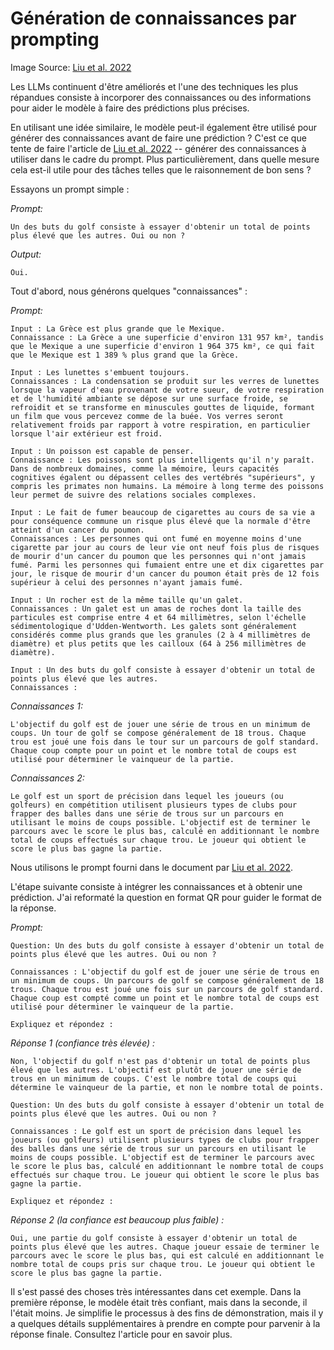 # Génération de connaissances par prompting


<Screenshot src={GENKNOW} alt="GENKNOW" />

Image Source: [Liu et al. 2022](https://arxiv.org/pdf/2110.08387.pdf)

Les LLMs continuent d'être améliorés et l'une des techniques les plus répandues consiste à incorporer des connaissances ou des informations pour aider le modèle à faire des prédictions plus précises. 

En utilisant une idée similaire, le modèle peut-il également être utilisé pour générer des connaissances avant de faire une prédiction ? C'est ce que tente de faire l'article de [Liu et al. 2022](https://arxiv.org/pdf/2110.08387.pdf) -- générer des connaissances à utiliser dans le cadre du prompt. Plus particulièrement, dans quelle mesure cela est-il utile pour des tâches telles que le raisonnement de bon sens ?

Essayons un prompt simple :

*Prompt:*
```
Un des buts du golf consiste à essayer d'obtenir un total de points plus élevé que les autres. Oui ou non ?
```

*Output:*
```
Oui.
```

Tout d'abord, nous générons quelques "connaissances" :

*Prompt:*
```
Input : La Grèce est plus grande que le Mexique.
Connaissance : La Grèce a une superficie d'environ 131 957 km², tandis que le Mexique a une superficie d'environ 1 964 375 km², ce qui fait que le Mexique est 1 389 % plus grand que la Grèce.

Input : Les lunettes s'embuent toujours.
Connaissances : La condensation se produit sur les verres de lunettes lorsque la vapeur d'eau provenant de votre sueur, de votre respiration et de l'humidité ambiante se dépose sur une surface froide, se refroidit et se transforme en minuscules gouttes de liquide, formant un film que vous percevez comme de la buée. Vos verres seront relativement froids par rapport à votre respiration, en particulier lorsque l'air extérieur est froid.

Input : Un poisson est capable de penser.
Connaissance : Les poissons sont plus intelligents qu'il n'y paraît. Dans de nombreux domaines, comme la mémoire, leurs capacités cognitives égalent ou dépassent celles des vertébrés "supérieurs", y compris les primates non humains. La mémoire à long terme des poissons leur permet de suivre des relations sociales complexes.

Input : Le fait de fumer beaucoup de cigarettes au cours de sa vie a pour conséquence commune un risque plus élevé que la normale d'être atteint d'un cancer du poumon.
Connaissances : Les personnes qui ont fumé en moyenne moins d'une cigarette par jour au cours de leur vie ont neuf fois plus de risques de mourir d'un cancer du poumon que les personnes qui n'ont jamais fumé. Parmi les personnes qui fumaient entre une et dix cigarettes par jour, le risque de mourir d'un cancer du poumon était près de 12 fois supérieur à celui des personnes n'ayant jamais fumé.

Input : Un rocher est de la même taille qu'un galet.
Connaissances : Un galet est un amas de roches dont la taille des particules est comprise entre 4 et 64 millimètres, selon l'échelle sédimentologique d'Udden-Wentworth. Les galets sont généralement considérés comme plus grands que les granules (2 à 4 millimètres de diamètre) et plus petits que les cailloux (64 à 256 millimètres de diamètre).

Input : Un des buts du golf consiste à essayer d'obtenir un total de points plus élevé que les autres.
Connaissances :
```

*Connaissances 1:*
```
L'objectif du golf est de jouer une série de trous en un minimum de coups. Un tour de golf se compose généralement de 18 trous. Chaque trou est joué une fois dans le tour sur un parcours de golf standard. Chaque coup compte pour un point et le nombre total de coups est utilisé pour déterminer le vainqueur de la partie.
```

*Connaissances 2:*
```
Le golf est un sport de précision dans lequel les joueurs (ou golfeurs) en compétition utilisent plusieurs types de clubs pour frapper des balles dans une série de trous sur un parcours en utilisant le moins de coups possible. L'objectif est de terminer le parcours avec le score le plus bas, calculé en additionnant le nombre total de coups effectués sur chaque trou. Le joueur qui obtient le score le plus bas gagne la partie.
```

Nous utilisons le prompt fourni dans le document par [Liu et al. 2022](https://arxiv.org/pdf/2110.08387.pdf).

L'étape suivante consiste à intégrer les connaissances et à obtenir une prédiction. J'ai reformaté la question en format QR pour guider le format de la réponse.

*Prompt:*
```
Question: Un des buts du golf consiste à essayer d'obtenir un total de points plus élevé que les autres. Oui ou non ?

Connaissances : L'objectif du golf est de jouer une série de trous en un minimum de coups. Un parcours de golf se compose généralement de 18 trous. Chaque trou est joué une fois sur un parcours de golf standard. Chaque coup est compté comme un point et le nombre total de coups est utilisé pour déterminer le vainqueur de la partie.

Expliquez et répondez : 
```

*Réponse 1 (confiance très élevée) :*
```
Non, l'objectif du golf n'est pas d'obtenir un total de points plus élevé que les autres. L'objectif est plutôt de jouer une série de trous en un minimum de coups. C'est le nombre total de coups qui détermine le vainqueur de la partie, et non le nombre total de points.
```

```
Question: Un des buts du golf consiste à essayer d'obtenir un total de points plus élevé que les autres. Oui ou non ?

Connaissances : Le golf est un sport de précision dans lequel les joueurs (ou golfeurs) utilisent plusieurs types de clubs pour frapper des balles dans une série de trous sur un parcours en utilisant le moins de coups possible. L'objectif est de terminer le parcours avec le score le plus bas, calculé en additionnant le nombre total de coups effectués sur chaque trou. Le joueur qui obtient le score le plus bas gagne la partie.

Expliquez et répondez :
```

*Réponse 2 (la confiance est beaucoup plus faible) :*
```
Oui, une partie du golf consiste à essayer d'obtenir un total de points plus élevé que les autres. Chaque joueur essaie de terminer le parcours avec le score le plus bas, qui est calculé en additionnant le nombre total de coups pris sur chaque trou. Le joueur qui obtient le score le plus bas gagne la partie.
```

Il s'est passé des choses très intéressantes dans cet exemple. Dans la première réponse, le modèle était très confiant, mais dans la seconde, il l'était moins. Je simplifie le processus à des fins de démonstration, mais il y a quelques détails supplémentaires à prendre en compte pour parvenir à la réponse finale. Consultez l'article pour en savoir plus.
